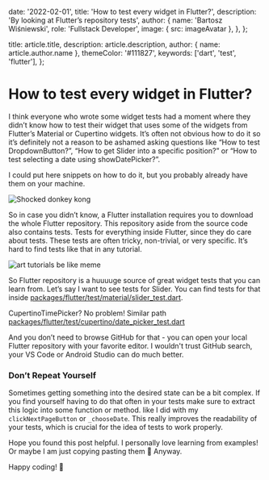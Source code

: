 
  date: '2022-02-01',
  title: 'How to test every widget in Flutter?',
  description: 'By looking at Flutter’s repository tests',
  author: {
    name: 'Bartosz Wiśniewski',
    role: 'Fullstack Developer',
    image: { src: imageAvatar },
  },
};

  title: article.title,
  description: article.description,
  author: { name: article.author.name },
  themeColor: '#111827',
  keywords: ['dart', 'test', 'flutter'],
};

# How to test every widget in Flutter?

I think everyone who wrote some widget tests had a moment where they didn’t know how to test their widget that uses some of the widgets from Flutter’s Material or Cupertino widgets. It’s often not obvious how to do it so it’s definitely not a reason to be ashamed asking questions like “How to test DropdownButton?”, “How to get Slider into a specific position?” or “How to test selecting a date using showDatePicker?”.

I could put here snippets on how to do it, but you probably already have them on your machine.

![Shocked donkey kong](./kong.gif)

So in case you didn’t know, a Flutter installation requires you to download the whole Flutter repository. This repository aside from the source code also contains tests. Tests for everything inside Flutter, since they do care about tests. These tests are often tricky, non-trivial, or very specific. It’s hard to find tests like that in any tutorial.

![art tutorials be like meme](./arttutorials.jpeg)

So Flutter repository is a huuuuge source of great widget tests that you can learn from. Let’s say I want to see tests for Slider. You can find tests for that inside [packages/flutter/test/material/slider_test.dart](https://github.com/flutter/flutter/blob/master/packages/flutter/test/material/slider_test.dart).

CupertinoTimePicker? No problem! Similar path [packages/flutter/test/cupertino/date_picker_test.dart](https://github.com/flutter/flutter/blob/master/packages/flutter/test/cupertino/date_picker_test.dart)

And you don’t need to browse GitHub for that - you can open your local Flutter repository with your favorite editor. I wouldn't trust GitHub search, your VS Code or Android Studio can do much better.

### Don’t Repeat Yourself

Sometimes getting something into the desired state can be a bit complex. If you find yourself having to do that often in your tests make sure to extract this logic into some function or method. like I did with my `clickNextPageButton` or `_chooseDate`. This really improves the readability of your tests, which is crucial for the idea of tests to work properly.

Hope you found this post helpful. I personally love learning from examples! Or maybe I am just copying pasting them 🤔 Anyway.

Happy coding! 💙
